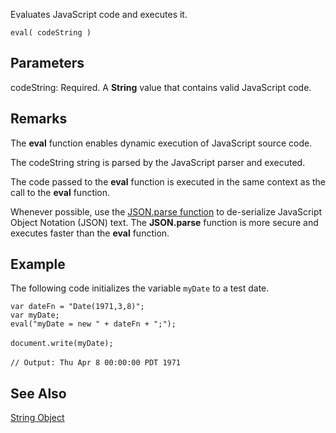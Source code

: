 Evaluates JavaScript code and executes it.

 eval( codeString ) 
==Parameters==
; codeString: Required. A '''String''' value that contains valid JavaScript code.

==Remarks==
The '''eval''' function enables dynamic execution of JavaScript source code.

The codeString string is parsed by the JavaScript parser and executed.

The code passed to the '''eval''' function is executed in the same context as the call to the '''eval''' function.

Whenever possible, use the [[javascript/JSON/parse|JSON.parse function]] to de-serialize JavaScript Object Notation (JSON) text. The '''JSON.parse''' function is more secure and executes faster than the '''eval''' function.


==Example==
The following code initializes the variable <code>myDate</code> to a test date.

 var dateFn = "Date(1971,3,8)";
 var myDate;
 eval("myDate = new " + dateFn + ";");
 
 document.write(myDate);
 
 // Output: Thu Apr 8 00:00:00 PDT 1971

==See Also==

              
[[javascript/String|String Object]]
